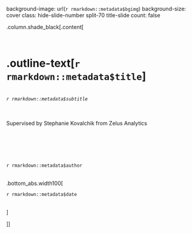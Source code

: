 
background-image: url(`r rmarkdown::metadata$bgimg`)
background-size: cover
class: hide-slide-number split-70 title-slide
count: false

.column.shade_black[.content[

<br>

# .outline-text[`r rmarkdown::metadata$title`]

<br>
*`r rmarkdown::metadata$subtitle`*

<br>
<br>
Supervised by Stephanie Kovalchik from Zelus Analytics

<br>
<br>

<br>
<br>
`r rmarkdown::metadata$author` 

<br>
.bottom_abs.width100[

`r rmarkdown::metadata$date`

<br>
]


]]



<div class="column transition monash-m-new delay-0s" style="clip-path:url(#swipe__clip-path);">
<div class="background-image" style="background-image:url('images/large.png');background-position: center;background-size:cover;margin-left:3px;">
<svg class="clip-svg absolute">
<defs>
<clipPath id="swipe__clip-path" clipPathUnits="objectBoundingBox">
<polygon points="0.5745 0, 0.5 0.33, 0.42 0, 0 0, 0 1, 0.27 1, 0.27 0.59, 0.37 1, 0.634 1, 0.736 0.59, 0.736 1, 1 1, 1 0, 0.5745 0" />
</clipPath>
</defs>	
</svg>
</div>
</div>


